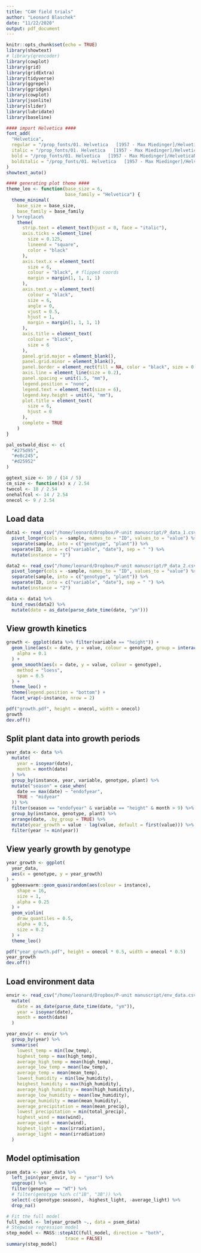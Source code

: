 ```yaml
---
title: "C4H field trials"
author: "Leonard Blaschek"
date: "11/22/2020"
output: pdf_document
---
```


```r
knitr::opts_chunk$set(echo = TRUE)
library(showtext)
# library(qrencoder)
library(cowplot)
library(grid)
library(gridExtra)
library(tidyverse)
library(ggrepel)
library(ggridges)
library(cowplot)
library(jsonlite)
library(slider)
library(lubridate)
library(baseline)

#### import Helvetica ####
font_add(
  "Helvetica",
  regular = "/prop_fonts/01. Helvetica   [1957 - Max Miedinger]/HelveticaNeueLTStd-Lt.otf",
  italic = "/prop_fonts/01. Helvetica   [1957 - Max Miedinger]/HelveticaNeueLTStd-LtIt.otf",
  bold = "/prop_fonts/01. Helvetica   [1957 - Max Miedinger]/HelveticaNeueLTStd-Bd.otf",
  bolditalic = "/prop_fonts/01. Helvetica   [1957 - Max Miedinger]/HelveticaNeueLTStd-BdIt.otf"
)
showtext_auto()

#### generating plot theme ####
theme_leo <- function(base_size = 6,
                      base_family = "Helvetica") {
  theme_minimal(
    base_size = base_size,
    base_family = base_family
  ) %+replace%
    theme(
      strip.text = element_text(hjust = 0, face = "italic"),
      axis.ticks = element_line(
        size = 0.125,
        lineend = "square",
        color = "black"
      ),
      axis.text.x = element_text(
        size = 6,
        colour = "black", # flipped coords
        margin = margin(1, 1, 1, 1)
      ),
      axis.text.y = element_text(
        colour = "black",
        size = 6,
        angle = 0,
        vjust = 0.5,
        hjust = 1,
        margin = margin(1, 1, 1, 1)
      ),
      axis.title = element_text(
        colour = "black",
        size = 6
      ),
      panel.grid.major = element_blank(),
      panel.grid.minor = element_blank(),
      panel.border = element_rect(fill = NA, color = "black", size = 0.25),
      axis.line = element_line(size = 0.2),
      panel.spacing = unit(1.5, "mm"),
      legend.position = "none",
      legend.text = element_text(size = 6),
      legend.key.height = unit(4, "mm"),
      plot.title = element_text(
        size = 6,
        hjust = 0
      ),
      complete = TRUE
    )
}

pal_ostwald_disc <- c(
  "#275d95",
  "#e8c245",
  "#d25952"
)

ggtext_size <- 10 / (14 / 5)
cm_size <- function(x) x / 2.54
twocol <- 18 / 2.54
onehalfcol <- 14 / 2.54
onecol <- 9 / 2.54
```

## Load data

```r
data1 <- read_csv("/home/leonard/Dropbox/P-unit manuscript/P_data_1.csv") %>%
  pivot_longer(cols = -sample, names_to = "ID", values_to = "value") %>%
  separate(sample, into = c("genotype", "plant")) %>%
  separate(ID, into = c("variable", "date"), sep = " ") %>%
  mutate(instance = "1")

data2 <- read_csv("/home/leonard/Dropbox/P-unit manuscript/P_data_2.csv") %>%
  pivot_longer(cols = -sample, names_to = "ID", values_to = "value") %>%
  separate(sample, into = c("genotype", "plant")) %>%
  separate(ID, into = c("variable", "date"), sep = " ") %>%
  mutate(instance = "2")

data <- data1 %>%
  bind_rows(data2) %>%
  mutate(date = as_date(parse_date_time(date, "ym")))
```

## View growth kinetics

```r
growth <- ggplot(data %>% filter(variable == "height")) +
  geom_line(aes(x = date, y = value, colour = genotype, group = interaction(genotype, plant)),
    alpha = 0.1
  ) +
  geom_smooth(aes(x = date, y = value, colour = genotype),
    method = "loess",
    span = 0.5
  ) +
  theme_leo() +
  theme(legend.position = "bottom") +
  facet_wrap(~instance, nrow = 2)

pdf("growth.pdf", height = onecol, width = onecol)
growth
dev.off()
```

## Split plant data into growth periods

```r
year_data <- data %>%
  mutate(
    year = isoyear(date),
    month = month(date)
  ) %>%
  group_by(instance, year, variable, genotype, plant) %>%
  mutate("season" = case_when(
    date == max(date) ~ "endofyear",
    TRUE ~ "midyear"
  )) %>%
  filter(season == "endofyear" & variable == "height" & month > 9) %>%
  group_by(instance, genotype, plant) %>%
  arrange(date, .by_group = TRUE) %>%
  mutate(year_growth = value - lag(value, default = first(value))) %>%
  filter(year != min(year))
```

## View yearly growth by genotype

```r
year_growth <- ggplot(
  year_data,
  aes(x = genotype, y = year_growth)
) +
  ggbeeswarm::geom_quasirandom(aes(colour = instance),
    shape = 16,
    size = 1,
    alpha = 0.25
  ) +
  geom_violin(
    draw_quantiles = 0.5,
    alpha = 0.5,
    size = 0.2
  ) +
  theme_leo()

pdf("year_growth.pdf", height = onecol * 0.5, width = onecol * 0.5)
year_growth
dev.off()
```

## Load environment data

```r
envir <- read_csv("/home/leonard/Dropbox/P-unit manuscript/env_data.csv") %>%
  mutate(
    date = as_date(parse_date_time(date, "ym")),
    year = isoyear(date),
    month = month(date)
  )

year_envir <- envir %>%
  group_by(year) %>%
  summarise(
    lowest_temp = min(low_temp),
    highest_temp = max(high_temp),
    average_high_temp = mean(high_temp),
    average_low_temp = mean(low_temp),
    average_temp = mean(mean_temp),
    lowest_humidity = min(low_humidity),
    heighest_humidity = max(high_humidity),
    average_high_humidity = mean(high_humidity),
    average_low_humidity = mean(low_humidity),
    average_humidity = mean(mean_humidity),
    average_precipitation = mean(mean_precip),
    lowest_precipitation = min(total_precip),
    highest_wind = max(wind),
    average_wind = mean(wind),
    highest_light = max(irradiation),
    average_light = mean(irradiation)
  )
```

## Model optimisation

```r
psem_data <- year_data %>%
  left_join(year_envir, by = "year") %>%
  ungroup() %>%
  filter(genotype == "WT") %>%
  # filter(genotype %in% c("1B", "3B")) %>%
  select(-c(genotype:season), -highest_light, -average_light) %>%
  drop_na()

# Fit the full model 
full_model <- lm(year_growth ~., data = psem_data)
# Stepwise regression model
step_model <- MASS::stepAIC(full_model, direction = "both", 
                      trace = FALSE)
summary(step_model)
```
